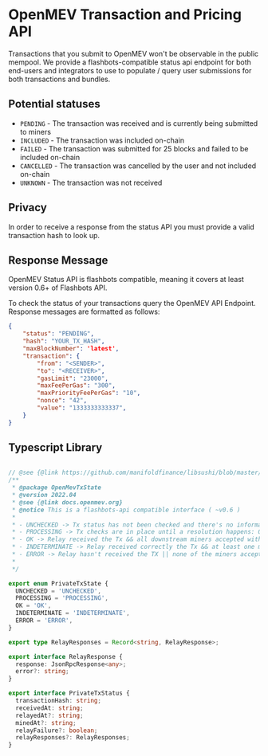 # OpenMEV Transaction and Pricing API


Transactions that you submit to OpenMEV won't be observable in the public mempool. 
We provide a flashbots-compatible status api endpoint for both end-users and integrators to use to 
populate / query user submissions for both transactions and bundles.

## Potential statuses

* `PENDING` - The transaction was received and is currently being submitted to miners
* `INCLUDED` - The transaction was included on-chain
* `FAILED` - The transaction was submitted for 25 blocks and failed to be included on-chain
* `CANCELLED` - The transaction was cancelled by the user and not included on-chain
* `UNKNOWN` - The transaction was not received

## Privacy
In order to receive a response from the status API you must provide a valid transaction hash to look up.

## Response Message 

OpenMEV Status API is flashbots compatible, meaning it covers at least version 0.6+ of Flashbots API.  

To check the status of your transactions query the OpenMEV API Endpoint. Response messages are formatted as follows:


```json
{
    "status": "PENDING",
    "hash": "YOUR_TX_HASH",
    "maxBlockNumber": 'latest',
    "transaction": {
        "from": "<SENDER>",
        "to": "<RECEIVER>",
        "gasLimit": "23000",
        "maxFeePerGas": "300",
        "maxPriorityFeePerGas": "10",
        "nonce": "42",
        "value": "1333333333337",
    }
}
```

## Typescript Library

```typescript

// @see {@link https://github.com/manifoldfinance/libsushi/blob/master/src/SushiGuard/index.ts}
/**
 * @package OpenMevTxState
 * @version 2022.04
 * @see {@link docs.openmev.org}
 * @notice This is a flashbots-api compatible interface ( ~v0.6 )
 *
 * - UNCHECKED -> Tx status has not been checked and there's no information about it.
 * - PROCESSING -> Tx checks are in place until a resolution happens: OK, INDETERMINATE, ERROR.
 * - OK -> Relay received the Tx && all downstream miners accepted without complains && tx mined successfully
 * - INDETERMINATE -> Relay received correctly the Tx && at least one miner accepted the TX && TX potentially mineable
 * - ERROR -> Relay hasn't received the TX || none of the miners accepted the Tx || Tx was not mined successfully
 *
 */

export enum PrivateTxState {
  UNCHECKED = 'UNCHECKED',
  PROCESSING = 'PROCESSING',
  OK = 'OK',
  INDETERMINATE = 'INDETERMINATE',
  ERROR = 'ERROR',
}

export type RelayResponses = Record<string, RelayResponse>;

export interface RelayResponse {
  response: JsonRpcResponse<any>;
  error?: string;
}

export interface PrivateTxStatus {
  transactionHash: string;
  receivedAt: string;
  relayedAt?: string;
  minedAt?: string;
  relayFailure?: boolean;
  relayResponses?: RelayResponses;
}
```
